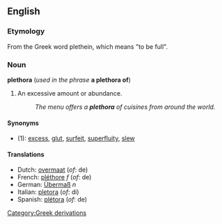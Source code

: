 ==English==
===Etymology===
From the Greek word plethein, which means "to be full".

===Noun===
'''plethora''' (''used in the phrase'' '''a plethora of''')
#An excessive amount or abundance.
#:''The menu offers a '''plethora''' of cuisines from around the world.''

====Synonyms====
*(1): [[excess]], [[glut]], [[surfeit]], [[superfluity]], [[slew]]


====Translations====
*Dutch: [[overmaat]] (''of'': de)
*French: [[pléthore]] ''f'' (''of'': de)
*German: [[Übermaß]] ''n''
*Italian: [[pletora]] (''of'': di)
*Spanish: [[plétora]] (''of'': de)
[[Category:Greek derivations]]